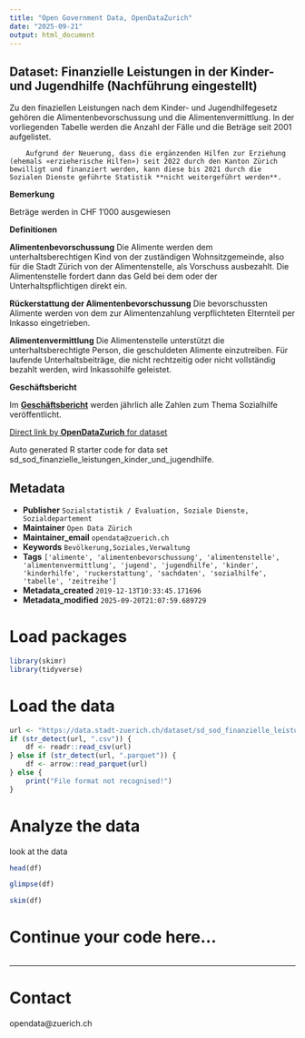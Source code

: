 ```yaml
---
title: "Open Government Data, OpenDataZurich"
date: "2025-09-21"
output: html_document
---
```


## Dataset: Finanzielle Leistungen in der Kinder- und Jugendhilfe (Nachführung eingestellt)

Zu den finaziellen Leistungen nach dem Kinder- und Jugendhilfegesetz gehören die Alimentenbevorschussung und die Alimentenvermittlung. In der vorliegenden Tabelle werden die Anzahl der Fälle und die Beträge seit 2001 aufgelistet.

		Aufgrund der Neuerung, dass die ergänzenden Hilfen zur Erziehung (ehemals «erzieherische Hilfen») seit 2022 durch den Kanton Zürich bewilligt und finanziert werden, kann diese bis 2021 durch die Sozialen Dienste geführte Statistik **nicht weitergeführt werden**.


**Bemerkung**


Beträge werden in CHF 1'000 ausgewiesen


[]()

**Definitionen**


**Alimentenbevorschussung**
Die Alimente werden dem unterhaltsberechtigen Kind von der zuständigen Wohnsitzgemeinde, also für die Stadt Zürich von der Alimentenstelle, als Vorschuss ausbezahlt. Die Alimentenstelle fordert dann das Geld bei dem oder der Unterhaltspflichtigen direkt ein.

**Rückerstattung der Alimentenbevorschussung**
Die bevorschussten Alimente werden von dem zur Alimentenzahlung verpflichteten Elternteil per Inkasso eingetrieben.

**Alimentenvermittlung**
Die Alimentenstelle unterstützt die unterhaltsberechtigte Person, die geschuldeten Alimente einzutreiben. Für laufende Unterhaltsbeiträge, die nicht rechtzeitig oder nicht vollständig bezahlt werden, wird Inkassohilfe geleistet.


[]()

**Geschäftsbericht**


Im [**Geschäftsbericht**](https://www.stadt-zuerich.ch/geschaeftsbericht) werden jährlich alle Zahlen zum Thema Sozialhilfe veröffentlicht.


[]()



[Direct link by **OpenDataZurich** for dataset](https://data.stadt-zuerich.ch/dataset/sd_sod_finanzielle_leistungen_kinder_und_jugendhilfe)

Auto generated R starter code for data set sd_sod_finanzielle_leistungen_kinder_und_jugendhilfe.

## Metadata

- **Publisher** `Sozialstatistik / Evaluation, Soziale Dienste, Sozialdepartement`
- **Maintainer** `Open Data Zürich`
- **Maintainer_email** `opendata@zuerich.ch`
- **Keywords** `Bevölk­erung,Soziales,Ver­walt­ung`
- **Tags** `['alimente', 'alimentenbevorschussung', 'alimentenstelle', 'alimentenvermittlung', 'jugend', 'jugendhilfe', 'kinder', 'kinderhilfe', 'ruckerstattung', 'sachdaten', 'sozialhilfe', 'tabelle', 'zeitreihe']`
- **Metadata_created** `2019-12-13T10:33:45.171696`
- **Metadata_modified** `2025-09-20T21:07:59.689729`


# Load packages

```r
library(skimr)
library(tidyverse)
```

# Load the data

```r
url <- "https://data.stadt-zuerich.ch/dataset/sd_sod_finanzielle_leistungen_kinder_und_jugendhilfe/download/sd_sod_finanzielle_leistungen_kinder_und_jugendhilfe.csv"
if (str_detect(url, ".csv")) {
    df <- readr::read_csv(url)
} else if (str_detect(url, ".parquet")) {
    df <- arrow::read_parquet(url)
} else {
    print("File format not recognised!")
}
```

# Analyze the data

look at the data
```r
head(df)
```

```r
glimpse(df)
```

```r
skim(df)
```

# Continue your code here...

```r

```

------------------------------------------------------------------------

# Contact

opendata@zuerich.ch
